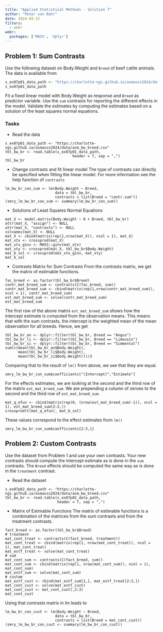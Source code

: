 ```yaml
---
title: "Applied Statistical Methods - Solution 7"
author: "Peter von Rohr"
date: 2024-04-22
filters: 
  - webr
webr:
  packages: ['MASS', 'dplyr']  
---
```



## Problem 1: Sum Contrasts
Use the following dataset on Body.Weight and `Breed` of beef cattle animals. The data is available from

```r
s_ex07p01_data_path <- "https://charlotte-ngs.github.io/asmasss2024/data/asm_bw_breed.csv"
s_ex07p01_data_path
```

Fit a fixed linear model with Body.Weight as response and `Breed` as predictor variable. Use the `sum` contrasts for reporting the different effects in the model. Validate the estimates by computing the estimates based on a solution of the least squares normal equations. 


### Tasks

* Read the data

```webr-r
s_ex07p01_data_path <- "https://charlotte-ngs.github.io/asmasss2024/data/asm_bw_breed.csv"
tbl_bw_br <- read.table(s_ex07p01_data_path, 
                               header = T, sep = ",")
tbl_bw_br
```

* Change contrasts and fit linear model
The type of contrasts can directly be specified when fitting the linear model. For more information see the help function of `contrasts`

```webr-r
lm_bw_br_con_sum <- lm(Body.Weight ~ Breed, 
                       data = tbl_bw_br,
                       contrasts = list(Breed = "contr.sum"))
(smry_lm_bw_br_con_sum <- summary(lm_bw_br_con_sum))
```

* Solutions of Least Squares Normal Equations

```webr-r
mat_X <- model.matrix(Body.Weight ~ 0 + Breed, tbl_bw_br)
attr(mat_X, "assign") <- NULL
attr(mat_X, "contrasts") <- NULL
colnames(mat_X) <- NULL
mat_X <- cbind(matrix(rep(1,nrow(mat_X)), ncol = 1), mat_X)
mat_xtx <- crossprod(mat_X)
mat_xtx_ginv <- MASS::ginv(mat_xtx)
mat_xty <- crossprod(mat_X, tbl_bw_br$Body.Weight)
mat_b_sol <- crossprod(mat_xtx_ginv, mat_xty)
mat_b_sol
```

* Contrasts Matrix for Sum Contrasts
From the contrasts matrix, we get the matrix of estimable functions.

```webr-r
fac_breed <- as.factor(tbl_bw_br$Breed)
contr_mat_breed_sum <- contrasts(C(fac_breed, sum))
contr_mat_breed_sum <- cbind(matrix(rep(1,nrow(contr_mat_breed_sum)), ncol = 1), contr_mat_breed_sum)
est_mat_breed_sum <- solve(contr_mat_breed_sum)
est_mat_breed_sum
```

The first row of the above matrix `est_mat_breed_sum` shows how the intercept estimate is computed from the observation means. This means that with the sum contrasts, the intercept is the weighted mean of the mean observation for all breeds. Hence, we get

```webr-r
tbl_bw_br_an <- dplyr::filter(tbl_bw_br, Breed == "Angus")
tbl_bw_br_li <- dplyr::filter(tbl_bw_br, Breed == "Limousin")
tbl_bw_br_si <- dplyr::filter(tbl_bw_br, Breed == "Simmental")
sum(c(mean(tbl_bw_br_an$Body.Weight),
      mean(tbl_bw_br_li$Body.Weight),
      mean(tbl_bw_br_si$Body.Weight)))/3
```

Comparing that to the result of `lm()` from above, we see that they are equal.

```webr-r
smry_lm_bw_br_con_sum$coefficients["(Intercept)","Estimate"]
```

For the effects estimates, we are looking at the second and the third row of the matrix `est_mat_breed_sum`. We are prepending a column of zeroes to the second and the third row of `est_mat_breed_sum`.

```webr-r
mat_q_efun <- cbind(matrix(rep(0, (nrow(est_mat_breed_sum)-1)), ncol = 1), est_mat_breed_sum[2:3,])
crossprod(t(mat_q_efun), mat_b_sol) 
```

These values correspond to the effect estimates from `lm()` 

```webr-r
smry_lm_bw_br_con_sum$coefficients[2:3,1]
```


## Problem 2: Custom Contrasts
Use the dataset from Problem 1 and use your own contrasts. Your new contrasts should compute the intercept estimate as is done in the `sum` contrasts. The `Breed` effects should be computed the same way as is done in the `treatment` contrast.

* Read the dataset

```webr-r
s_ex07p02_data_path <- "https://charlotte-ngs.github.io/asmasss2024/data/asm_bw_breed.csv"
tbl_bw_br <- read.table(s_ex07p02_data_path, 
                        header = T, sep = ",")
```

* Matrix of Estimable Functions
The matrix of estimable functions is a combination of the matrices from the sum contrasts and from the treatment contrasts.

```webr-r
fact_breed <- as.factor(tbl_bw_br$Breed)
# treatment
mat_cont_treat <- contrasts(C(fact_breed, treatment))
mat_cont_treat <- cbind(matrix(rep(1, nrow(mat_cont_treat)), ncol = 1), mat_cont_treat)
mat_estf_treat <- solve(mat_cont_treat)
# sum
mat_cont_sum <- contrasts(C(fact_breed, sum))
mat_cont_sum <- cbind(matrix(rep(1, nrow(mat_cont_sum)), ncol = 1), mat_cont_sum)
mat_estf_sum <- solve(mat_cont_sum)
# custom
mat_estf_cust <- rbind(mat_estf_sum[1,], mat_estf_treat[2:3,])
mat_cont_cust <- solve(mat_estf_cust)
mat_cont_cust <- mat_cont_cust[,2:3]
mat_cont_cust
```

Using that contrasts matrix in lm leads to 

```webr-r
lm_bw_br_con_cust <- lm(Body.Weight ~ Breed, 
                       data = tbl_bw_br,
                       contrasts = list(Breed = mat_cont_cust))
(smry_lm_bw_br_con_cust <- summary(lm_bw_br_con_cust))
```

